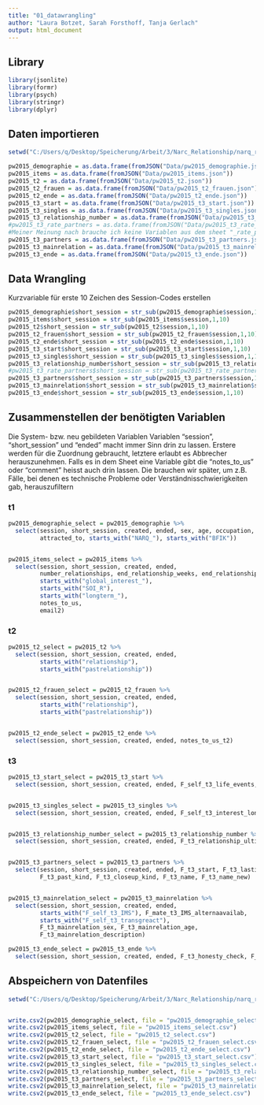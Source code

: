 ```yaml
---
title: "01_datawrangling"
author: "Laura Botzet, Sarah Forsthoff, Tanja Gerlach"
output: html_document
---
```


## Library
```r
library(jsonlite)
library(formr)
library(psych)
library(stringr)
library(dplyr)
```

## Daten importieren
```r

setwd("C:/Users/q/Desktop/Speicherung/Arbeit/3/Narc_Relationship/narq_relationship_transitions") # set workingdirectory

pw2015_demographie = as.data.frame(fromJSON("Data/pw2015_demographie.json"))
pw2015_items = as.data.frame(fromJSON("Data/pw2015_items.json"))
pw2015_t2 = as.data.frame(fromJSON("Data/pw2015_t2.json"))
pw2015_t2_frauen = as.data.frame(fromJSON("Data/pw2015_t2_frauen.json"))
pw2015_t2_ende = as.data.frame(fromJSON("Data/pw2015_t2_ende.json"))
pw2015_t3_start = as.data.frame(fromJSON("Data/pw2015_t3_start.json"))
pw2015_t3_singles = as.data.frame(fromJSON("Data/pw2015_t3_singles.json"))
pw2015_t3_relationship_number = as.data.frame(fromJSON("Data/pw2015_t3_relationship_number.json"))
#pw2015_t3_rate_partners = as.data.frame(fromJSON("Data/pw2015_t3_rate_partners.json"))
#Meiner Meinung nach brauche ich keine Variablen aus dem sheet "_rate_partners"
pw2015_t3_partners = as.data.frame(fromJSON("Data/pw2015_t3_partners.json"))
pw2015_t3_mainrelation = as.data.frame(fromJSON("Data/pw2015_t3_mainrelation.json"))
pw2015_t3_ende = as.data.frame(fromJSON("Data/pw2015_t3_ende.json"))
```

## Data Wrangling
Kurzvariable für erste 10 Zeichen des Session-Codes erstellen
```r
pw2015_demographie$short_session = str_sub(pw2015_demographie$session,1,10)
pw2015_items$short_session = str_sub(pw2015_items$session,1,10)
pw2015_t2$short_session = str_sub(pw2015_t2$session,1,10)
pw2015_t2_frauen$short_session = str_sub(pw2015_t2_frauen$session,1,10)
pw2015_t2_ende$short_session = str_sub(pw2015_t2_ende$session,1,10)
pw2015_t3_start$short_session = str_sub(pw2015_t3_start$session,1,10)
pw2015_t3_singles$short_session = str_sub(pw2015_t3_singles$session,1,10)
pw2015_t3_relationship_number$short_session = str_sub(pw2015_t3_relationship_number$session,1,10)
#pw2015_t3_rate_partners$short_session = str_sub(pw2015_t3_rate_partners$session,1,10)
pw2015_t3_partners$short_session = str_sub(pw2015_t3_partners$session,1,10)
pw2015_t3_mainrelation$short_session = str_sub(pw2015_t3_mainrelation$session,1,10)
pw2015_t3_ende$short_session = str_sub(pw2015_t3_ende$session,1,10)
```


## Zusammenstellen der benötigten Variablen
Die System- bzw. neu gebildeten Variablen Variablen "session", "short_session" und "ended" macht immer Sinn drin zu lassen. Erstere werden für die Zuordnung gebraucht, letztere erlaubt es Abbrecher herauszunehmen. Falls es in dem Sheet eine Variable gibt die "notes_to_us" oder "comment" heisst auch drin lassen. Die brauchen wir später, um z.B. Fälle, bei denen es technische Probleme oder Verständnisschwierigkeiten gab, herauszufiltern

### t1
```r
pw2015_demographie_select = pw2015_demographie %>%
  select(session, short_session, created, ended, sex, age, occupation, education, sex_orientation,
         attracted_to, starts_with("NARQ_"), starts_with("BFIK"))


pw2015_items_select = pw2015_items %>%
  select(session, short_session, created, ended,
         number_relationships, end_relationship_weeks, end_relationship_months, end_relationship_years,
         starts_with("global_interest_"),
         starts_with("SOI_R"),
         starts_with("longterm_"),
         notes_to_us,
         email2)
```


### t2
```r
pw2015_t2_select = pw2015_t2 %>%
  select(session, short_session, created, ended, 
         starts_with("relationship"),
         starts_with("pastrelationship"))


pw2015_t2_frauen_select = pw2015_t2_frauen %>%
  select(session, short_session, created, ended,
         starts_with("relationship"),
         starts_with("pastrelationship"))


pw2015_t2_ende_select = pw2015_t2_ende %>%
  select(session, short_session, created, ended, notes_to_us_t2)
```



### t3
```r
pw2015_t3_start_select = pw2015_t3_start %>%
  select(session, short_session, created, ended, F_self_t3_life_events,F_self_t3_life_event_other)


pw2015_t3_singles_select = pw2015_t3_singles %>%
  select(session, short_session, created, ended, F_self_t3_interest_longterm_single_now)


pw2015_t3_relationship_number_select = pw2015_t3_relationship_number %>%
  select(session, short_session, created, ended, F_t3_relationship_ultimate, F_t3_relationship)


pw2015_t3_partners_select = pw2015_t3_partners %>%
  select(session, short_session, created, ended, F_t3_start, F_t3_lasting, F_t3_end, F_t3_breakup, F_t3_kind,
         F_t3_past_kind, F_t3_closeup_kind, F_t3_name, F_t3_name_new)


pw2015_t3_mainrelation_select = pw2015_t3_mainrelation %>%
  select(session, short_session, created, ended,
         starts_with("F_self_t3_IMS"), F_mate_t3_IMS_alternaavailab,
         starts_with("F_self_t3_transgreact"), 
         F_t3_mainrelation_sex, F_t3_mainrelation_age, 
         F_t3_mainrelation_description)

pw2015_t3_ende_select = pw2015_t3_ende %>%
  select(session, short_session, created, ended, F_t3_honesty_check, F_t3_dishonest_answers, F_t3_notes_to_us)
```


## Abspeichern von Datenfiles
```r
setwd("C:/Users/q/Desktop/Speicherung/Arbeit/3/Narc_Relationship/narq_relationship_transitions/ImportedData")


write.csv2(pw2015_demographie_select, file = "pw2015_demographie_select.csv")
write.csv2(pw2015_items_select, file = "pw2015_items_select.csv")
write.csv2(pw2015_t2_select, file = "pw2015_t2_select.csv")
write.csv2(pw2015_t2_frauen_select, file = "pw2015_t2_frauen_select.csv")
write.csv2(pw2015_t2_ende_select, file = "pw2015_t2_ende_select.csv")
write.csv2(pw2015_t3_start_select, file = "pw2015_t3_start_select.csv")
write.csv2(pw2015_t3_singles_select, file = "pw2015_t3_singles_select.csv")
write.csv2(pw2015_t3_relationship_number_select, file = "pw2015_t3_relationship_number_select.csv")
write.csv2(pw2015_t3_partners_select, file = "pw2015_t3_partners_select.csv")
write.csv2(pw2015_t3_mainrelation_select, file = "pw2015_t3_mainrelation_select.csv")
write.csv2(pw2015_t3_ende_select, file = "pw2015_t3_ende_select.csv")
```
